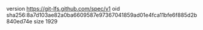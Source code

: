 version https://git-lfs.github.com/spec/v1
oid sha256:8a7d103ae82a0ba6609587e97367041859ad01e4fca11bfe6f885d2b840ed74e
size 1929
